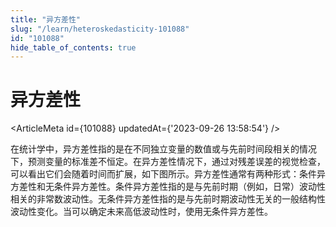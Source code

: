 ```yaml
---
title: "异方差性"
slug: "/learn/heteroskedasticity-101088"
id: "101088"
hide_table_of_contents: true
---
```



# 异方差性

<ArticleMeta id={101088} updatedAt={'2023-09-26 13:58:54'} />
<div className='border-solid border-b border-t-0 my-4 border-[var(--ifm-color-gray-300)]' />

在统计学中，异方差性指的是在不同独立变量的数值或与先前时间段相关的情况下，预测变量的标准差不恒定。在异方差性情况下，通过对残差误差的视觉检查，可以看出它们会随着时间而扩展，如下图所示。异方差性通常有两种形式：条件异方差性和无条件异方差性。条件异方差性指的是与先前时期（例如，日常）波动性相关的非常数波动性。无条件异方差性指的是与先前时期波动性无关的一般结构性波动性变化。当可以确定未来高低波动性时，使用无条件异方差性。
